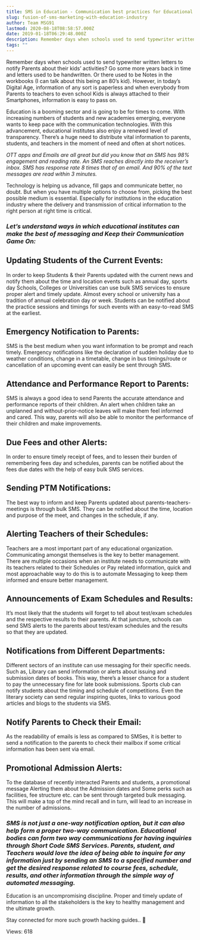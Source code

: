 ```yaml
---
title: SMS in Education - Communication best practices for Educational Institutes
slug: fusion-of-sms-marketing-with-education-industry
author: Team MSG91
lastmod: 2020-08-18T08:58:57.000Z
date: 2019-01-18T06:29:48.000Z
description: Remember days when schools used to send typewriter written letters to notify Parents about their kids’ activities? Go some more years back in time and letters used to be handwritten. Or there used to be Notes in the workbooks (I can talk about this being an 80’s kid). However, in today’s Digital Age, information of any sort is paperless and when everybody from Parents to teachers to even school Kids is always attached to their Smartphones, information is easy to pass on.
tags: ""
---
```


Remember days when schools used to send typewriter written letters to notify Parents about their kids’ activities? Go some more years back in time and letters used to be handwritten. Or there used to be Notes in the workbooks (I can talk about this being an 80’s kid). However, in today’s Digital Age, information of any sort is paperless and when everybody from Parents to teachers to even school Kids is always attached to their Smartphones, information is easy to pass on.


Education is a booming sector and is going to be for times to come. With increasing numbers of students and new academies emerging, everyone wants to keep pace with the communication technologies. With this advancement, educational institutes also enjoy a renewed level of transparency. There’s a huge need to distribute vital information to parents, students, and teachers in the moment of need and often at short notices.


*OTT apps and Emails are all great but did you know that an SMS has 98% engagement and reading rate. An SMS reaches directly into the receiver’s inbox. SMS has response rate 8 times that of an email. And 90% of the text messages are read within 3 minutes.*


Technology is helping us advance, fill gaps and communicate better, no doubt. But when you have multiple options to choose from, picking the best possible medium is essential. Especially for institutions in the education industry where the delivery and transmission of critical information to the right person at right time is critical. 


### *Let’s understand ways in which educational institutes can make the best of messaging and Keep their Communication Game On:*


**Updating Students of the Current Events:**
--------------------------------------------


In order to keep Students & their Parents updated with the current news and notify them about the time and location events such as annual day, sports day Schools, Colleges or Universities can use bulk SMS services to ensure proper alert and timely update. Almost every school or university has a tradition of annual celebration day or week. Students can be notified about the practice sessions and timings for such events with an easy-to-read SMS at the earliest.


**Emergency Notification to Parents:**
--------------------------------------


SMS is the best medium when you want information to be prompt and reach timely. Emergency notifications like the declaration of sudden holiday due to weather conditions, change in a timetable, change in bus timings/route or cancellation of an upcoming event can easily be sent through SMS. 


**Attendance and Performance Report to Parents:**
-------------------------------------------------


SMS is always a good idea to send Parents the accurate attendance and performance reports of their children. An alert when children take an unplanned and without-prior-notice leaves will make them feel informed and cared. This way, parents will also be able to monitor the performance of their children and make improvements.


**Due Fees and other Alerts:**
------------------------------


In order to ensure timely receipt of fees, and to lessen their burden of remembering fees day and schedules, parents can be notified about the fees due dates with the help of easy bulk SMS services.


**Sending PTM Notifications:**
------------------------------


The best way to inform and keep Parents updated about parents-teachers-meetings is through bulk SMS. They can be notified about the time, location and purpose of the meet, and changes in the schedule, if any.


**Alerting Teachers of their Schedules:**
-----------------------------------------


Teachers are a most important part of any educational organization. Communicating amongst themselves is the key to better management. There are multiple occasions when an institute needs to communicate with its teachers related to their Schedules or Pay related information, quick and most approachable way to do this is to automate Messaging to keep them informed and ensure better management.


**Announcements of Exam Schedules and Results:**
------------------------------------------------


It’s most likely that the students will forget to tell about test/exam schedules and the respective results to their parents. At that juncture, schools can send SMS alerts to the parents about test/exam schedules and the results so that they are updated.


**Notifications from Different Departments:**
---------------------------------------------


Different sectors of an institute can use messaging for their specific needs. Such as, Library can send information or alerts about issuing and submission dates of books. This way, there’s a lesser chance for a student to pay the unnecessary fine for late book submissions. Sports club can notify students about the timing and schedule of competitions. Even the literary society can send regular inspiring quotes, links to various good articles and blogs to the students via SMS.


**Notify Parents to Check their Email:**
----------------------------------------


As the readability of emails is less as compared to SMSes, it is better to send a notification to the parents to check their mailbox if some critical information has been sent via email.


**Promotional Admission Alerts:**
---------------------------------


To the database of recently interacted Parents and students, a promotional message Alerting them about the Admission dates and Some perks such as facilities, fee structure etc. can be sent through targeted bulk messaging. This will make a top of the mind recall and in turn, will lead to an increase in the number of admissions.


### *SMS is not just a one-way notification option, but it can also help form a proper two-way communication. Educational bodies can form two way communications for having inquiries through Short Code SMS Services. Parents, student, and Teachers would love the idea of being able to inquire for any information just by sending an SMS to a specified number and get the desired response related to course fees, schedule, results, and other information through the simple way of automated messaging.*


 Education is an uncompromising discipline. Proper and timely update of information to all the stakeholders is the key to healthy management and the ultimate growth.


Stay connected for more such growth hacking guides.. 🙂


 Views: 618


